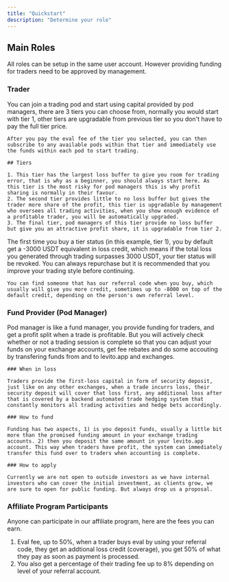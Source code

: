 ```yaml
---
title: "Quickstart"
description: "Determine your role"
---
```


## Main Roles

All roles can be setup in the same user account. However providing funding for traders need to be approved by management.

### Trader

<AccordionGroup>
  <Accordion title="Evaluation (Eval)" icon="check-double">
    You can join a trading pod and start using capital provided by pod managers, there are 3 tiers you can choose from, normally you would start with tier 1, other tiers are upgradable from previous tier so you don't have to pay the full tier price.

    After you pay the eval fee of the tier you selected, you can then subscribe to any available pods within that tier and immediately use the funds within each pod to start trading.

    ## Tiers

    1. This tier has the largest loss buffer to give you room for trading error, that is why as a beginner, you should always start here. As this tier is the most risky for pod managers this is why profit sharing is normally in their favour.
    2. The second tier provides little to no loss buffer but gives the trader more share of the profit, this tier is upgradable by management who oversees all trading activities, when you show enough evidence of a profitable trader, you will be automatically upgraded.
    3. The final tier, pod managers of this tier provide no loss buffer but give you an attractive profit share, it is upgradable from tier 2.
  </Accordion>
  <Accordion title="Eval credit" icon="credit-card-blank">
    The first time you buy a tier status (in this example, tier 1), you by default get a -3000 USDT equivalent in loss credit, which means if the total loss you generated through trading surpasses 3000 USDT, your tier status will be revoked. You can always repurchase but it is recommended that you improve your trading style before continuing.

    You can find someone that has our referral code when you buy, which usually will give you more credit, sometimes up to -8000 on top of the default credit, depending on the person's own referral level.
  </Accordion>
</AccordionGroup>

### Fund Provider (Pod Manager)

<AccordionGroup>
  <Accordion title="What is pod manager" icon="album-collection-circle-user">
    Pod manager is like a fund manager, you provide funding for traders, and get a profit split when a trade is profitable. But you will actively check whether or not a trading session is complete so that you can adjust your funds on your exchange accounts, get fee rebates and do some accouting by transfering funds from and to levito.app and exchanges.

    ### When in loss

    Traders provide the first-loss capital in form of security deposit, just like on any other exchanges, when a trade incurrs loss, their security deposit will cover that loss first, any additional loss after that is covered by a backend automated trade hedging system that constantly monitors all trading activities and hedge bets accordingly.

    ### How to fund

    Funding has two aspects, 1) is you deposit funds, usually a little bit more than the promised funding amount in your exchange trading accounts. 2) then you deposit the same amount in your levito.app account. This way when traders have profit, the system can immediately transfer this fund over to traders when accounting is complete.

    ### How to apply

    Currently we are not open to outside investors as we have internal investors who can cover the initial investment, as clients grow, we are sure to open for public funding. But always drop us a proposal.
  </Accordion>
</AccordionGroup>

### Affiliate Program Participants

<Accordion title="Earn fees" icon="dollar-sign">
  Anyone can participate in our affiliate program, here are the fees you can earn.

  1. Eval fee, up to 50%, when a trader buys eval by using your referral code, they get an addtional loss credit (coverage), you get 50% of what they pay as soon as payment is processed.
  1. You also get a percentage of their trading fee up to 8% depending on level of your referral account. 
</Accordion>